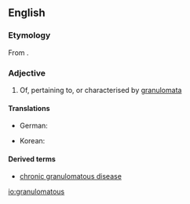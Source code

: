 ==English==

===Etymology===

From {{suffix|granuloma|tous|lang=en}}.

===Adjective===
{{en-adj}}

# {{context|pathology|lang=en}} Of, pertaining to, or characterised by [[granuloma]]ta

====Translations====
{{trans-top|of, pertaining to, or characterized by granulomata}}
* German: {{t|de|granulomatös}}
{{trans-mid}}
* Korean: {{t|ko|육아종성|sc=Hang}}
{{trans-bottom}}

====Derived terms====
* [[chronic granulomatous disease]]

[[io:granulomatous]]